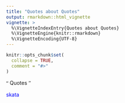 ```yaml
---
title: "Quotes about Quotes"
output: rmarkdown::html_vignette
vignette: >
  %\VignetteIndexEntry{Quotes about Quotes}
  %\VignetteEngine{knitr::rmarkdown}
  %\VignetteEncoding{UTF-8}
---
```


```r
knitr::opts_chunk$set(
  collapse = TRUE,
  comment = "#>"
)
```

<span style = "font-family: 'Fredericka the Great' !important; font-size = 60px"> &ldquo; </span> Quotes <span style = "font-family: 'Fredericka the Great' !important; font-size = 60px"> &rdquo; </span>

<span style = 'color: blue'> skata </span>
